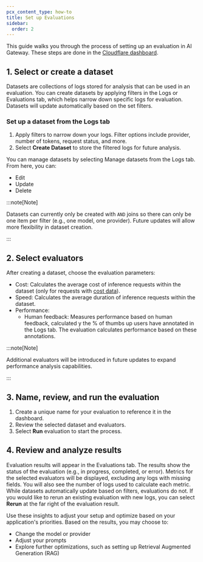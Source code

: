 ```yaml
---
pcx_content_type: how-to
title: Set up Evaluations
sidebar:
  order: 2
---
```


This guide walks you through the process of setting up an evaluation in AI Gateway. These steps are done in the [Cloudflare dashboard](https://dash.cloudflare.com/).

## 1. Select or create a dataset

Datasets are collections of logs stored for analysis that can be used in an evaluation. You can create datasets by applying filters in the Logs or Evaluations tab, which helps narrow down specific logs for evaluation. Datasets will update automatically based on the set filters. 

### Set up a dataset from the Logs tab

1. Apply filters to narrow down your logs. Filter options include provider, number of tokens, request status, and more. 
2. Select **Create Dataset** to store the filtered logs for future analysis.

You can manage datasets by selecting Manage datasets from the Logs tab. From here, you can:

- Edit
- Update
- Delete

:::note[Note]

Datasets can currently only be created with `AND` joins so there can only be one item per filter (e.g., one model, one provider). Future updates will allow more flexibility in dataset creation.

:::

## 2. Select evaluators

After creating a dataset, choose the evaluation parameters:

- Cost: Calculates the average cost of inference requests within the dataset (only for requests with [cost data](https://developers.cloudflare.com/ai-gateway/observability/costs/)).
- Speed: Calculates the average duration of inference requests within the dataset.
- Performance:
  - Human feedback: Measures performance based on human feedback, calculated y the % of thumbs up users have annotated in the Logs tab. The evaluation calculates performance based on these annotations.

:::note[Note]

Additional evaluators will be introduced in future updates to expand performance analysis capabilities.

:::

## 3. Name, review, and run the evaluation

1. Create a unique name for your evaluation to reference it in the dashboard.
2. Review the selected dataset and evaluators.
3. Select **Run** evaluation to start the process.

## 4. Review and analyze results

Evaluation results will appear in the Evaluations tab. The results show the status of the evaluation (e.g., in progress, completed, or error). Metrics for the selected evaluators will be displayed, excluding any logs with missing fields. You will also see the number of logs used to calculate each metric. While datasets automatically update based on filters, evaluations do not. If you would like to rerun an existing evaluation with new logs, you can select **Rerun** at the far right of the evaluation result. 

Use these insights to adjust your setup and optimize based on your application's priorities. Based on the results, you may choose to:

- Change the model or provider
- Adjust your prompts
- Explore further optimizations, such as setting up Retrieval Augmented Generation (RAG)
